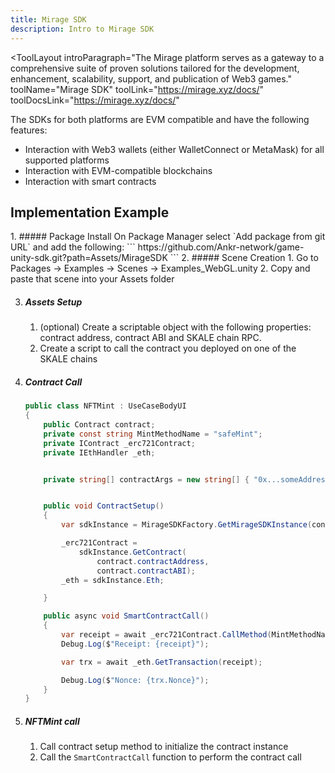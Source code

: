 ```yaml
---
title: Mirage SDK
description: Intro to Mirage SDK
---
```


<ToolLayout
    introParagraph="The Mirage platform serves as a gateway to a comprehensive suite of proven solutions tailored for the development, enhancement, scalability, support, and publication of Web3 games."
    toolName="Mirage SDK"
    toolLink="https://mirage.xyz/docs/"
    toolDocsLink="https://mirage.xyz/docs/"
>

The SDKs for both platforms are EVM compatible and have the following features:
- Interaction with Web3 wallets (either WalletConnect or MetaMask) for all supported platforms
- Interaction with EVM-compatible blockchains
- Interaction with smart contracts

## Implementation Example

<Tabs>
<TabItem label="Unity">

<Steps>
1. ##### Package Install
    On Package Manager select `Add package from git URL` and add the following:
    ```
    https://github.com/Ankr-network/game-unity-sdk.git?path=Assets/MirageSDK
    ```
2. ##### Scene Creation
    1. Go to Packages -> Examples -> Scenes -> Examples_WebGL.unity 
    2. Copy and paste that scene into your Assets folder

3. ##### Assets Setup
    1. (optional) Create a scriptable object with the following properties: contract address, contract ABI and SKALE chain RPC.
    2. Create a script to call the contract you deployed on one of the SKALE chains

4. ##### Contract Call
    ```c#
    public class NFTMint : UseCaseBodyUI
    {
        public Contract contract;
        private const string MintMethodName = "safeMint";
        private IContract _erc721Contract;
        private IEthHandler _eth;


        private string[] contractArgs = new string[] { "0x...someAddress" };


        public void ContractSetup()
        {
            var sdkInstance = MirageSDKFactory.GetMirageSDKInstance(contract.RPC);

            _erc721Contract =
                sdkInstance.GetContract(
                    contract.contractAddress,
                    contract.contractABI);
            _eth = sdkInstance.Eth;

        }

        public async void SmartContractCall()
        {
            var receipt = await _erc721Contract.CallMethod(MintMethodName, contractArgs);
            Debug.Log($"Receipt: {receipt}");

            var trx = await _eth.GetTransaction(receipt);

            Debug.Log($"Nonce: {trx.Nonce}");
        }
    }
    ```

5. ##### NFTMint call
    1. Call contract setup method to initialize the contract instance
    2. Call the `SmartContractCall` function to perform the contract call

</Steps>

</TabItem>
</Tabs>

</ToolLayout>